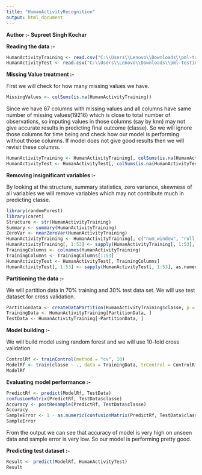 ```yaml
---
title: "HumanActivityRecognition"
output: html_document
---
```


**Author :- Supreet Singh Kochar**

**Reading the data :-**

```r
HumanActivityTraining <- read.csv("C:\\Users\\Lenovo\\Downloads\\pml-training.csv")
HumanActivityTest <- read.csv("C:\\Users\\Lenovo\\Downloads\\pml-testing.csv")
```

**Missing Value treatment :-**

First we will check for how many missing values we have.
```r
MissingValues <- colSums(is.na(HumanActivityTraining))
```

Since we have 67 columns with missing values and all columns have same number of 
missing values(19216) which is close to total number of observations, so imputing
values in those columns (say by knn) may not give accurate results in predicting final outcome (classe). So we will ignore those columns for time being and check how our model is performing without those columns. If model does not give good results then we will revisit these columns.

```r
HumanActivityTraining <- HumanActivityTraining[, colSums(is.na(HumanActivityTraining)) == 0] 
HumanActivityTest <- HumanActivityTest[, colSums(is.na(HumanActivityTest)) == 0] 
```

**Removing insignificant variables :-**

By looking at the structure, summary statistics, zero variance, skewness of all variables we will remove variables which may not contribute much in predicting classe.

```r
library(randomForest)
library(caret)
Structure <- str(HumanActivityTraining)
Summary <- summary(HumanActivityTraining)
ZeroVar <- nearZeroVar(HumanActivityTraining)
HumanActivityTraining <- HumanActivityTraining[, c("num_window", "roll_belt", "pitch_belt", "yaw_belt", "total_accel_belt", "gyros_belt_x", "gyros_belt_y", "gyros_belt_z", "accel_belt_x", "accel_belt_y", "accel_belt_z", "magnet_belt_x", "magnet_belt_y", "magnet_belt_z", "roll_arm", "pitch_arm", "yaw_arm", "total_accel_arm", "gyros_arm_x", "gyros_arm_y", "gyros_arm_z","accel_arm_x", "accel_arm_y", "accel_arm_z", "magnet_arm_x",  "magnet_arm_y", "magnet_arm_z", "roll_dumbbell", "pitch_dumbbell", "yaw_dumbbell", "total_accel_dumbbell", "gyros_dumbbell_x", "gyros_dumbbell_y", "gyros_dumbbell_z", "accel_dumbbell_x", "accel_dumbbell_y", "accel_dumbbell_z", "magnet_dumbbell_x", "magnet_dumbbell_y", "magnet_dumbbell_z", "roll_forearm", "pitch_forearm", "yaw_forearm", "total_accel_forearm", "gyros_forearm_x", "gyros_forearm_y", "gyros_forearm_z", "accel_forearm_x", "accel_forearm_y", "accel_forearm_z", "magnet_forearm_x", "magnet_forearm_y", "magnet_forearm_z", "classe")]
HumanActivityTraining[, 1:53] <- sapply(HumanActivityTraining[, 1:53], as.numeric)
TrainingColumns <- colnames(HumanActivityTraining)
TrainingColumns <- TrainingColumns[1:53]
HumanActivityTest <- HumanActivityTest[, TrainingColumns]
HumanActivityTest[, 1:53] <- sapply(HumanActivityTest[, 1:53], as.numeric)
```

**Partitioning the data :-**

We will partition data in 70% training and 30% test data set. We will use test dataset for cross validation.

```r
PartitionData <- createDataPartition(HumanActivityTraining$classe, p = 0.70, list=F)
TrainingData <- HumanActivityTraining[PartitionData, ]
TestData <- HumanActivityTraining[-PartitionData, ]
```

**Model building :-**

We will build model using random forest and we will use 10-fold cross validation.

```r
ControlRf <- trainControl(method = "cv", 10)
ModelRf <- train(classe ~ ., data = TrainingData, trControl = ControlRf, method = "rf", ntree = 300)
ModelRf
```

**Evaluating model performance :-**

```r
PredictRf <- predict(ModelRf, TestData)
confusionMatrix(PredictRf, TestData$classe)
Accuracy <- postResample(PredictRf, TestData$classe)
Accuracy
SampleError <- 1 - as.numeric(confusionMatrix(PredictRf, TestData$classe)$overall[1])
SampleError
```

From the output we can see that accuracy of model is very high on unseen data and sample error is very low. So our model is performing pretty good.

**Predicting test dataset :-**

```r
Result <- predict(ModelRf, HumanActivityTest)
Result
```

